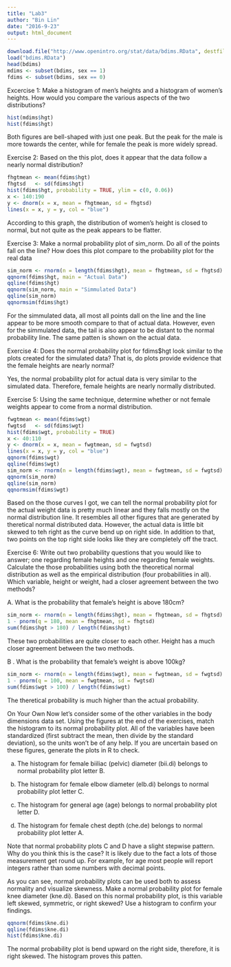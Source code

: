 ---
title: "Lab3"
author: "Bin Lin"
date: "2016-9-23"
output: html_document
---

```{r, eval=TRUE}
download.file("http://www.openintro.org/stat/data/bdims.RData", destfile = "bdims.RData")
load("bdims.RData")
head(bdims)
mdims <- subset(bdims, sex == 1)
fdims <- subset(bdims, sex == 0)
```


Excercise 1: Make a histogram of men's heights and a histogram of women's heights. How would you compare the various aspects of the two distributions?

```{r}
hist(mdims$hgt)
hist(fdims$hgt)
```
Both figures are bell-shaped with just one peak. But the peak for the male is more towards the center, while for female the peak is more widely spread. 


Exercise 2: Based on the this plot, does it appear that the data follow a nearly normal distribution?
```{r}
fhgtmean <- mean(fdims$hgt)
fhgtsd   <- sd(fdims$hgt)
hist(fdims$hgt, probability = TRUE, ylim = c(0, 0.06))
x <- 140:190
y <- dnorm(x = x, mean = fhgtmean, sd = fhgtsd)
lines(x = x, y = y, col = "blue")
```
According to this graph, the distribution of women's height is closed to normal, but not quite as the peak appears to be flatter. 


Exercise 3: Make a normal probability plot of sim_norm. Do all of the points fall on the line? How does this plot compare to the probability plot for the real data
```{r}
sim_norm <- rnorm(n = length(fdims$hgt), mean = fhgtmean, sd = fhgtsd)
qqnorm(fdims$hgt, main = "Actual Data")
qqline(fdims$hgt)
qqnorm(sim_norm, main = "Simmulated Data")
qqline(sim_norm)
qqnormsim(fdims$hgt)

```
For the simmulated data, all most all points dall on the line and the line appear to be more smooth compare to that of actual data. However, even for the simmulated data, the tail is also appear to be distant to the normal probability line. The same patten is shown on the actual data. 


Exercise 4: Does the normal probability plot for fdims$hgt look similar to the plots created for the simulated data? That is, do plots provide evidence that the female heights are nearly normal?

Yes, the normal probability plot for actual data is very similar to the simulated data. Therefore, female heights are nearly normally distributed. 


Exercise 5: Using the same technique, determine whether or not female weights appear to come from a normal distribution.
```{r}
fwgtmean <- mean(fdims$wgt)
fwgtsd   <- sd(fdims$wgt)
hist(fdims$wgt, probability = TRUE)
x <- 40:110
y <- dnorm(x = x, mean = fwgtmean, sd = fwgtsd)
lines(x = x, y = y, col = "blue")
qqnorm(fdims$wgt)
qqline(fdims$wgt)
sim_norm <- rnorm(n = length(fdims$wgt), mean = fwgtmean, sd = fwgtsd)
qqnorm(sim_norm)
qqline(sim_norm)
qqnormsim(fdims$wgt)
```
Based on the those curves I got, we can tell the normal probability plot for the actual weight data is pretty much linear and they falls mostly on the normal distribution line. It resembles all other figures that are generated by theretical normal distributed data. However, the actual data is little bit skewed to teh right as the curve bend up on right side. In addition to that, two points on the top right side looks like they are completely off the tract.  


Exercise 6: Write out two probability questions that you would like to answer; one regarding female heights and one regarding female weights. Calculate the those probabilities using both the theoretical normal distribution as well as the empirical distribution (four probabilities in all). Which variable, height or weight, had a closer agreement between the two methods?

A. What is the probability that female's height is above 180cm?
```{r}
sim_norm <- rnorm(n = length(fdims$hgt), mean = fhgtmean, sd = fhgtsd)
1 - pnorm(q = 180, mean = fhgtmean, sd = fhgtsd)
sum(fdims$hgt > 180) / length(fdims$hgt)
```
These two probabilities are quite closer to each other. Height has a much closer agreement between the two methods. 


B . What is the probability that female's weight is above 100kg?
```{r}
sim_norm <- rnorm(n = length(fdims$wgt), mean = fwgtmean, sd = fwgtsd)
1 - pnorm(q = 100, mean = fwgtmean, sd = fwgtsd)
sum(fdims$wgt > 100) / length(fdims$wgt)
```
The theretical probability is much higher than the actual probability. 


On Your Own
Now let's consider some of the other variables in the body dimensions data set. Using the figures at the end of the exercises, match the histogram to its normal probability plot. All of the variables have been standardized (first subtract the mean, then divide by the standard deviation), so the units won't be of any help. If you are uncertain based on these figures, generate the plots in R to check.

a. The histogram for female biiliac (pelvic) diameter (bii.di) belongs to normal probability plot letter B.

b. The histogram for female elbow diameter (elb.di) belongs to normal probability plot letter C.

c. The histogram for general age (age) belongs to normal probability plot letter D.

d. The histogram for female chest depth (che.de) belongs to normal probability plot letter A.

Note that normal probability plots C and D have a slight stepwise pattern. Why do you think this is the case?
It is likely due to the fact a lots of those measurement get round up. For example, for age most people will report integers rather than some numbers with decimal points. 


As you can see, normal probability plots can be used both to assess normality and visualize skewness. Make a normal probability plot for female knee diameter (kne.di). Based on this normal probability plot, is this variable left skewed, symmetric, or right skewed? Use a histogram to confirm your findings.

```{r}
qqnorm(fdims$kne.di)
qqline(fdims$kne.di)
hist(fdims$kne.di)
```
The normal probability plot is bend upward on the right side, therefore, it is right skewed. The histogram proves this patten.

